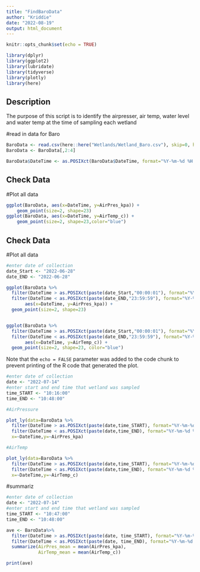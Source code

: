 ```yaml
---
title: "FindBaroData"
author: "Kriddie"
date: "2022-08-19"
output: html_document
---
```


```r
knitr::opts_chunk$set(echo = TRUE)

library(dplyr)
library(ggplot2)
library(lubridate)
library(tidyverse)
library(plotly)
library(here)
```

## Description

The purpose of this script is to identify the airpresser, air temp, water level and water temp at the time of sampling each wetland 

#read in data for Baro

```r
BaroData <- read.csv(here::here("Wetlands/Wetland_Baro.csv"), skip=0, header = TRUE)
BaroData <- BaroData[,2:4]

BaroData$DateTime <- as.POSIXct(BaroData$DateTime, format="%Y-%m-%d %H:%M:%S", tz = "UTC")


```

## Check Data

#Plot all data



```r
ggplot(BaroData, aes(x=DateTime, y=AirPres_kpa)) +
    geom_point(size=2, shape=23)
ggplot(BaroData, aes(x=DateTime, y=AirTemp_c)) +
    geom_point(size=2, shape=23,color="blue")

```
## Check Data

#Plot all data


```r
#enter date of collection
date_Start <- "2022-06-28"
date_END <- "2022-06-28"

ggplot(BaroData %>%
  filter(DateTime > as.POSIXct(paste(date_Start,"00:00:01"), format="%Y-%m-%d %H:%M:%S", tz = "UTC"))%>%
  filter(DateTime < as.POSIXct(paste(date_END,"23:59:59"), format="%Y-%m-%d %H:%M:%S", tz = "UTC")),
       aes(x=DateTime, y=AirPres_kpa)) +
  geom_point(size=2, shape=23)


ggplot(BaroData %>%
  filter(DateTime > as.POSIXct(paste(date_Start,"00:00:01"), format="%Y-%m-%d %H:%M:%S", tz = "UTC"))%>%
  filter(DateTime < as.POSIXct(paste(date_END,"23:59:59"), format="%Y-%m-%d %H:%M:%S", tz = "UTC")),
       aes(x=DateTime, y=AirTemp_c)) +
  geom_point(size=2, shape=23, color="blue")

```
Note that the `echo = FALSE` parameter was added to the code chunk to prevent printing of the R code that generated the plot.

```r
#enter date of collection
date <- "2022-07-14"
#enter start and end time that wetland was sampled
time_START <- "10:16:00"
time_END <- "10:48:00"

#AirPressure

plot_ly(data=BaroData %>%
  filter(DateTime > as.POSIXct(paste(date,time_START), format="%Y-%m-%d %H:%M:%S", tz = "UTC"))%>%
  filter(DateTime < as.POSIXct(paste(date,time_END), format="%Y-%m-%d %H:%M:%S", tz = "UTC")),
  x=~DateTime,y=~AirPres_kpa)

#AirTemp

plot_ly(data=BaroData %>%
  filter(DateTime > as.POSIXct(paste(date,time_START), format="%Y-%m-%d %H:%M:%S", tz = "UTC"))%>%
  filter(DateTime < as.POSIXct(paste(date,time_END), format="%Y-%m-%d %H:%M:%S", tz = "UTC")),
  x=~DateTime,y=~AirTemp_c)

```

#summariz

```r
#enter date of collection
date <- "2022-07-14"
#enter start and end time that wetland was sampled
time_START <- "10:47:00"
time_END <- "10:48:00"

ave <- BaroData%>%
  filter(DateTime > as.POSIXct(paste(date, time_START), format="%Y-%m-%d %H:%M:%S", tz = "UTC"))%>%
  filter(DateTime < as.POSIXct(paste(date, time_END), format="%Y-%m-%d %H:%M:%S", tz = "UTC"))%>%
  summarize(AirPres_mean = mean(AirPres_kpa),
            AirTemp_mean = mean(AirTemp_c))

print(ave)
```